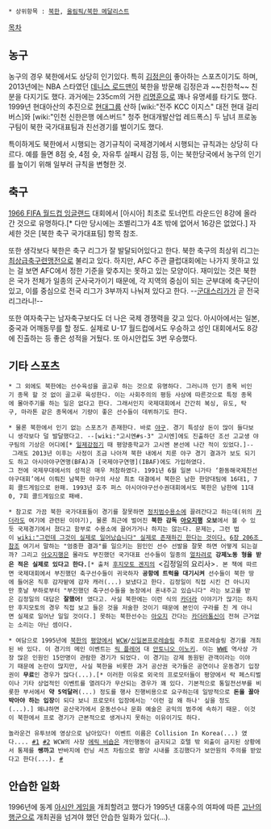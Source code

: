  * 상위항목 : [[북한]], [[올림픽/북한 메달리스트]]

[[목차]]

== 농구 ==
농구의 경우 북한에서도 상당히 인기있다. 특히 [[김정은]]이 좋아하는 스포츠이기도 하며, 2013년에는 NBA 스타였던 [[데니스 로드맨]]이 북한을 방문해 김정은과 ~~친한척~~ 친분을 다지기도 했다. 과거에는 235cm의 거한 [[리명훈]]으로 꽤나 유명세를 타기도 했다. 1999년 현대아산의 추진으로 [[현대그룹]] 산하 [wiki:"전주 KCC 이지스" 대전 현대 걸리버스]와 [wiki:"인천 신한은행 에스버드" 청주 현대개발산업 레드폭스] 두 남녀 프로농구팀이 북한 국가대표팀과 친선경기를 벌이기도 했다.

특이하게도 북한에서 시행되는 경기규칙이 국제경기에서 시행되는 규칙과는 상당히 다르다. 예를 들면 8점 슛, 4점 슛, 자유투 실패시 감점 등, 이는 북한당국에서 농구의 인기를 높이기 위해 일부러 규칙을 변형한 것. 

== 축구 ==
[[1966 FIFA 월드컵 잉글랜드]] 대회에서 [아시아] 최초로 토너먼트 라운드인 8강에 올라간 것으로 유명하다.[* 다만 당시에는 조별리그가 4조 밖에 없어서 16강은 없었다.]  자세한 것은 [북한 축구 국가대표팀] 항목 참조.

또한 생각보다 북한은 축구 리그가 잘 발달되어있다고 한다. 북한 축구의 최상위 리그는 [[최상급축구련맹전]]으로 불리고 있다. 하지만, AFC 주관 클럽대회에는 나가지 못하고 있는 걸 보면 AFC에서 정한 기준을 맞추지는 못하고 있는 모양이다. 재미있는 것은 북한은 국가 전체가 일종의 군사국가이기 때문에, 각 지역의 중심이 되는 군부대에 축구단이 있고, 이를 중심으로 전국 리그가 3부까지 나눠져 있다고 한다. --[[군대스리가]]가 곧 전국리그라니!--

또한 여자축구는 남자축구보다도 더 나은 국제 경쟁력을 갖고 있다. 아시아에서는 일본, 중국과 어깨동무를 할 정도. 실제로 U-17 월드컵에서도 우승하고 성인 대회에서도 8강에 진출하는 등 좋은 성적을 거뒀다. 또 아시안컵도 3번 우승했다.

== 기타 스포츠 ==
 * 그 외에도 북한에는 선수육성을 골고루 하는 것으로 유명하다. 그러니까 인기 종목 비인기 종목 할 것 없이 골고루 육성한다. 이는 사회주의의 평등 사상에 따른것으로 특정 종목에 몰아주기를 하는 일은 없다고 한다. 그래서인지 국제대회에서 간간히 복싱, 유도, 탁구, 마라톤 같은 종목에서 기량이 좋은 선수들이 데뷔하기도 한다.

 * 물론 북한에서 인기 없는 스포츠가 존재한다. 바로 [[야구]]. 경기 특성상 돈이 많이 들다보니 생각보다 덜 발달했다고. --[wiki:"고시엔#s-3" 고시엔]에도 진출하던 조선 고교생 야구팀의 기상은 어디에[* [[일제강점기]] 때 평양중학교가 고시엔 본선에 나간 적이 있었다.]-- 그래도 2013년 이후는 사정이 조금 나아져 북한 내에서 치룬 야구 경기 결과가 보도 되기도 하고 아시아야구연맹(BFA)과 [국제야구연맹](IBAF)에도 가입하였다.
 그 전에 국제무대에서의 성적은 매우 처참하였다. 1991년 6월 일본 니가타 ‘환동해국제친선야구대회’에서 이뤄진 남북한 야구의 사상 최초 대결에서 북한은 남한 한양대팀에 16대1, 7회 콜드게임으로 완패. 1993년 호주 퍼스 아시아야구선수권대회에서도 북한은 남한에 11대0, 7회 콜드게임으로 패배. 

 * 참고로 가끔 북한 국가대표들이 경기를 잘못하면 [[정치범수용소]]에 끌려간다고 하는데(위의 [[카더라]]도 여기에 관련된 이야기), 물론 최근에 벌어진 '''북한 감독 [[아오지]]행 오보'''에서 볼 수 있듯 국제경기에서 졌다고 함부로 수용소에 끌어가거나 하지는 않는다. 문제는, 그런 법이 [[wiki:"그런데 그것이 실제로 일어났습니다" 실제로 존재하긴 한다는 것이다.]] [http://ko.wikisource.org/wiki/%EC%A1%B0%EC%84%A0%EB%AF%BC%EC%A3%BC%EC%A3%BC%EC%9D%98%EC%9D%B8%EB%AF%BC%EA%B3%B5%ED%99%94%EA%B5%AD_%ED%98%95%EB%B2%95 6장 206조 참조] 여기서 말하는 "엄중한 결과"를 일으키는 원인인 선수 선발을 잘못 하면 어떻게 되는걸까? 그리고 [[아오지]]행은 몰라도 부진했던 국가대표 선수들이 일종의 [[얼차려]]로 '''강제노동 형을 받은 적은 실제로 있다고 한다.'''[* 출처 [[후지모토 겐지]]의 <김정일의 요리사>. 본 책에 따르면 국제대회에서 부진했던 축구선수들이 귀국하자 '''공항에 트럭을 대기시켜''' 선수들이 북한 땅에 들어온 직후 감자밭에 감자 캐러(...) 보냈다고 한다. 김정일이 직접 시킨 건 아니지만 훗날 부하로부터 "부진했던 축구선수들을 농장에서 혼내주고 있습니다" 라는 보고를 받은 김정일의 대답은 '''잘했어!''' 였다고. 사실 북한에는 이런 식의 [[카더라]] 이야기가 많기는 하지만 후지모토의 경우 직접 보고 들은 것을 저술한 것이기 때문에 본인이 구라를 친 게 아니면 실제로 일어난 일일 것이다.] 못하는 북한선수는 [[아오지]] 간다는 [[카더라]]통신이 전혀 근거없는 소리는 아닌 셈이다.

 * 여담으로 1995년에 [[북한]]의 [[평양]]에서 [[WCW]]/[[신일본프로레슬링]] 주최로 프로레슬링 경기를 개최된 바 있다. 이 경기의 메인 이벤트는 [[릭 플레어]] 대 [[안토니오 이노키]]. 이는 [[WWE]] 역사상 가장 많은 인원인 15만명이 관람한 경기가 되었다. 이 경기는 강제 동원된 관객이라는 이야기 때문에 논란이 많지만, 사실 북한을 비롯한 과거 공산권 국가들은 공연이나 운동경기 입장권이 '''무료'''인 경우가 많다(...).[* 이러한 이유로 외국의 프로모터들이 평양에서 락 페스티벌이나 기타 상업적인 이벤트를 열려다가 무산되는 경우가 꽤 있다. 기본적으로 통일전선부를 비롯한 부서에서 '''약 5억달러'''(...) 정도를 행사 진행비용으로 요구하는데 일방적으로 '''돈을 꼴아박아야 하는 입장'''이 되다 보니 프로모터 입장에서는 '이런 걸 왜 하나' 싶을 정도(...).] 왜냐하면 공산국가에서 운동선수나 문화 예술은 공익의 범주에 속하기 때문. 이것이 북한에서 프로 경기가 근본적으로 생겨나지 못하는 이유이기도 하다.

 놀라운건 유투브에 영상으로 남아있다! 이벤트 이름은 Collision In Korea(...) 였다.... [http://youtu.be/-ZFJ6uZ22fs #1] [http://youtu.be/43t1wUU_VHU #2] WCW의 사장 [[에릭 비숍]]은 개인행동이 금지되고 호텔 밖 외출이 금지된 상황에서 통제를 '''쌩까고''' 반바지에 런닝 셔츠 차림으로 평양 시내를 조깅했다가 보안원의 주의를 받았다고 한다(...). [http://dvdprime.donga.com/bbs/view.asp?bbslist_id=172541&master_id=40 #]

== 안습한 일화 ==
1996년에 동계 [[아시안 게임]]을 개최할려고 했다가 1995년 대홍수의 여파에 따른 [[고난의 행군]]으로 개최권을 넘겨야 했던 안습한 일화가 있다(...).
